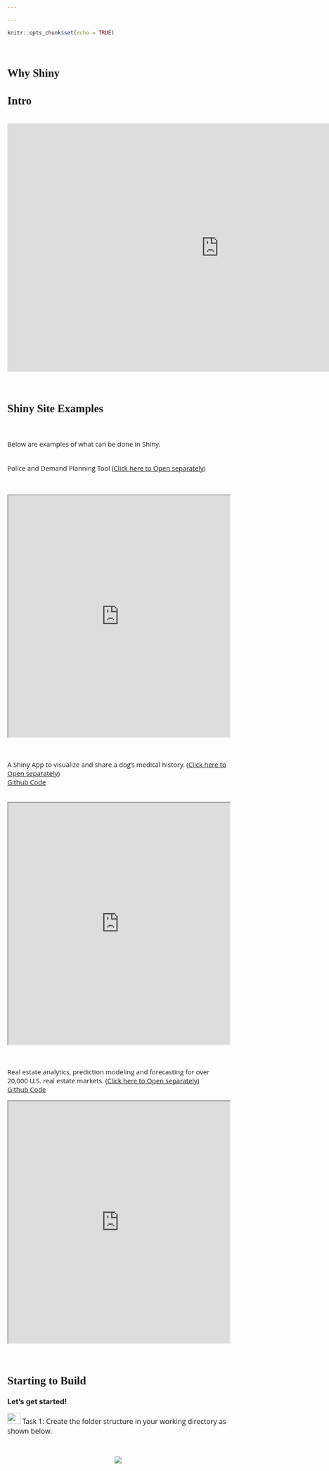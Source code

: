 ```yaml
---

---
```

<style>
@import url('https://fonts.googleapis.com/css?family=Scope+One&display=swap');
@import url('https://fonts.googleapis.com/css?family=Scope+One|Unica+One&display=swap&subset=latin-ext');
@import url('https://fonts.googleapis.com/css?family=Open+Sans&display=swap');

h1,h2 {font-family: 'Unica One', cursive;
  font-size: 25px;}
p2 {font-family: 'Unica One', cursive;
  font-size: 25px;}       
p {font-family: 'Open Sans', sans-serif;
  font-size: 15px;}   
</style>
  ```r
knitr::opts_chunk$set(echo = TRUE)
```
&nbsp;  

# Why Shiny {.tabset .tabset-fade}  

## Intro  

<br>
<center>
<iframe src="https://4mosteurope.sharepoint.com/sites/traininganddevelopment/_layouts/15/Doc.aspx?sourcedoc={1b639700-c918-423d-b168-55eb1df8868d}&amp;action=embedview&amp;wdAr=1.7777777777777776" width="962px" height="565px" frameborder="0">This is an embedded <a target="_blank" href="https://office.com">Microsoft Office</a> presentation, powered by <a target="_blank" href="https://office.com/webapps">Office</a>.</iframe>
</center>

&nbsp;  

## Shiny Site Examples  

&nbsp;    

Below are examples of what can be done in Shiny.  

&nbsp;    
Police and Demand Planning Tool ([Click here to Open separately](https://gallery.shinyapps.io/TSupplyDemand/))

&nbsp;    

<center>
<iframe width="100%" height="550" src="https://gallery.shinyapps.io/TSupplyDemand/" scrolling= "yes"></iframe>
</center>  

&nbsp;    

A Shiny App to visualize and share a dog's medical history. ([Click here to Open separately](https://jennadallen.shinyapps.io/pet-records-app/)) 
<br>
[Github Code](https://github.com/jennaallen/dog_days/tree/master/pet-records-app)  
&nbsp;  

<center>
<iframe width="100%" height="550" src="https://jennadallen.shinyapps.io/pet-records-app/" scrolling= "yes"></iframe>  
</center>    

&nbsp;    

Real estate analytics, prediction modeling and forecasting for over 20,000 U.S. real estate markets. ([Click here to Open separately](https://jjames.shinyapps.io/shinyHome/))
<br>
[Github Code](https://github.com/j2scode/shinyHome) 
&nbsp;    

<center>
<iframe width="100%" height="550" src="https://jjames.shinyapps.io/shinyHome/" scrolling= "yes"></iframe>  
</center>  

&nbsp;    

## Starting to Build     

### Let's get started!  
<img style="width:30px; height:25px" src="Practical.png"> <p style="font-size:16px; display:inline;">Task 1: Create the folder structure in your working directory as shown below. </p></img>  


&nbsp;
<center>
<div style="width:95%; height:85%">
![](WhyLearn_Start_1.png)
</div>
</center>
&nbsp;  

<img style="width:30px; height:25px" src="Practical.png"> <p style="font-size:16px; display:inline;">Task 2: Create Shiny script and load Shiny library. </p></img> 
&nbsp;  

<p style="font-size:14px;">To create your first Shiny app you have **two** options:  

1) Open a new script and insert the following:</p>
```r
library(shiny)

ui <- fluidPage()

server <- function(input, output) {}

shinyApp(ui = ui, server = server)
```

&nbsp;  
<p style="font-size:14px;"> 2) While in your working directory (as created above), go to *File--> New File--> Shiny Web App*.This option will create a Shiny App in two scripts rather than one.</p>  
<center>
<div style="width:50%; height:50%">
![](Create_app.png)

&nbsp;  
<img style="width:30px; height:25px" src="Practical.png"> <p style="font-size:16px; display:inline;">Task 3: Your app will be empty or will contain default code. Test Shiny works by running your app as shown below. </p></img> 

&nbsp;  
<center>
<div style="width:95%; height:85%">
![](WhyLearn_Start_2.png)
</div>
</center>
&nbsp;  

## Checkpoint 1
<center>
<p2>App Time</p2>
</center>

&nbsp;  

<p>We will gradually build an app in steps today. Follow the brief below for your first step. </p>
<center>
<iframe src="https://4mosteurope.sharepoint.com/sites/traininganddevelopment/_layouts/15/Doc.aspx?sourcedoc={e3d5ed33-23c3-49c4-8882-ea750e468c25}&amp;action=embedview&amp;wdAr=1.7777777777777776" width="962px" height="565px" frameborder="0">This is an embedded <a target="_blank" href="https://office.com">Microsoft Office</a> presentation, powered by <a target="_blank" href="https://office.com/webapps">Office</a>.</iframe>
</center>



